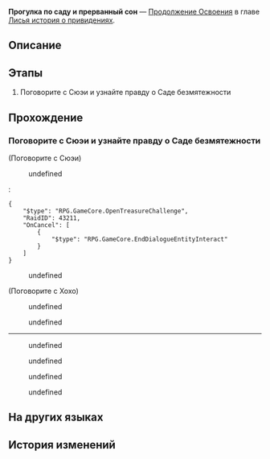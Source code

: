 {{Дополнить|Диалоги.}}
{{Миссия Инфобокс
|id              = 2021703
|Название        = 
|Изображение     = Миссия Освоения Прогулка по саду и прерванный сон.png
|Тип             = Продолжение Освоения
|События         = 
|Глава           = Лисья история о привидениях
|Условия         = Завершена [[Продолжение Освоения]] ''[[Прогулка по саду и прерванный сон]]''
|Персонажи       = Первопроходец; Сюэи; Хвост; Хохо; Циррус
|СтартЛокация    = Сад безмятежности
|Мир             = Лофу Сяньчжоу
|Локации         = Сад безмятежности
|Предыдущая      = 
|Следующая       = 
|Награды         = Опыт Освоения*1 500; Звёздный нефрит*150; Путеводитель путешественника*15; Очищенный эфир*12; Утраченный кристалл*12; "Dancing Fantasms"*1 { text = Dancing Fantasms }; Кредиты*150 000
}}
'''Прогулка по саду и прерванный сон''' — [[Продолжение Освоения]] в главе [[Лисья история о привидениях]].

==Описание==
{{Описание|<!--официальное описание из Перекрёстка судеб-->}}

==Этапы==
# Поговорите с Сюэи и узнайте правду о Саде безмятежности

==Прохождение==
{{Дополнить}}


===Поговорите с Сюэи и узнайте правду о Саде безмятежности===
{{Описание миссии|локация=Сад безмятежности|Сначала вас засосало в зеркало, а потом выкинуло обратно - это были бы крутые начало и финал какой-нибудь паранормальной истории. Увы, но как только вы возвращаетесь из иллюзии, то понимаете, что Сад безмятежности захватили хелиоби, а судьи изо всех сил стараются оттянуть надвигающуюся катастрофу.}}
{{Диалог Начало}}

;(Поговорите с Сюэи)
<!--Unknown TalkSentence: 202260511-->
:{{Диалог|Стрелка}} undefined
:<!--Unknown TalkSentence: 202260513-->
:<pre>{
	"$type": "RPG.GameCore.OpenTreasureChallenge",
	"RaidID": 43211,
	"OnCancel": [
		{
			"$type": "RPG.GameCore.EndDialogueEntityInteract"
		}
	]
}</pre>
:{{Диалог|Выход}} undefined
:<!--Unknown TalkSentence: 202260515-->

;(Поговорите с Хохо)
<!--Unknown TalkSentence: 202260505-->
:{{Диалог|Стрелка}} undefined
:{{Диалог|Стрелка}} undefined
<!--Unknown TalkSentence: 202260507-->
<!--Unknown TalkSentence: 202260510-->
----
<!--Unknown TalkSentence: 202260473-->
<!--Unknown TalkSentence: 202260474-->
<!--Unknown TalkSentence: 202260475-->
<!--Unknown TalkSentence: 202260476-->
:{{Диалог|Стрелка}} undefined
:{{Диалог|Стрелка}} undefined
:{{Диалог|Стрелка}} undefined
:{{Диалог|Стрелка}} undefined
{{Диалог Конец}}

==На других языках==
{{На других языках
|en   = Sojourners' Ghastly Reverie
|zhs  = 游园惊梦
|zht  = 遊園驚夢
|ja   = 游園驚夢
|ko   = 유원경몽
|es   = Sustos en el parque
|fr   = Promenade fantasmagorique
|ru   = Прогулка по саду и прерванный сон
|th   = ฝันผวาในสวนเฮี้ยน
|vi   = Ác Mộng Vườn Hoang
|de   = Garten der Albträume
|id   = Mimpi Buruk di Taman
|pt   = Devaneio Lúgubre do Visitante
}}

==История изменений==
{{История изменений|2.7}}
